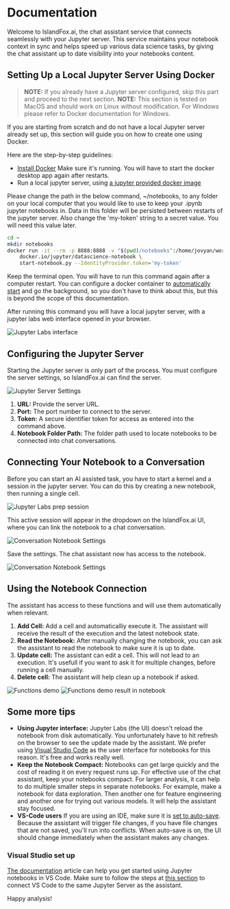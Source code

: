 # Documentation

Welcome to IslandFox.ai, the chat assistant service that connects seamlessly with your Jupyter server. This service maintains your notebook context in sync and helps speed up various data science tasks, by giving the chat assistant up to date visibility into your notebooks content.

## Setting Up a Local Jupyter Server Using Docker

> **NOTE:** If you already have a Jupyter server configured, skip this part and proceed to the next section.
> **NOTE:** This section is tested on MacOS and should work on Linux without modification. For Windows please refer to Docker documentation for Windows.

If you are starting from scratch and do not have a local Jupyter server already set up, this section will guide you on how to create one using Docker.

Here are the step-by-step guidelines:

- [Install Docker](https://www.docker.com/products/docker-desktop/)
  Make sure it's running. You will have to start the docker desktop app again after restarts.
- Run a local jupyter server, using [a jupyter provided docker image](https://hub.docker.com/r/jupyter/datascience-notebook)

Please change the path in the below command, ~/notebooks, to any folder on your local computer that you would like to use to keep your .ipynb jupyter notebooks in. Data in this folder will be persisted between restarts of the jupyter server.
Also change the 'my-token' string to a secret value. You will need this value later.

```bash
cd ~
mkdir notebooks
docker run -it --rm -p 8888:8888 -v "$(pwd)/notebooks":/home/jovyan/work \
    docker.io/jupyter/datascience-notebook \
    start-notebook.py --IdentityProvider.token='my-token'
```

Keep the terminal open. You will have to run this command again after a computer restart. You can configure a docker container to [automatically start](https://docs.docker.com/config/containers/start-containers-automatically/) and go the background, so you don't have to think about this, but this is beyond the scope of this documentation.

After running this command you will have a local jupyter server, with a jupyter labs web interface opened in your browser.

![Jupyter Labs interface](/assets/img/docs/jupyter_labs.png)

## Configuring the Jupyter Server

Starting the Jupyter server is only part of the process. You must configure the server settings, so IslandFox.ai can find the server.

![Jupyter Server Settings](/assets/img/docs/jupyter_server_settings.png)

1. **URL:** Provide the server URL.
2. **Port:** The port number to connect to the server.
3. **Token:** A secure identifier token for access as entered into the command above.
4. **Notebook Folder Path:** The folder path used to locate notebooks to be connected into chat conversations.

## Connecting Your Notebook to a Conversation

Before you can start an AI assisted task, you have to start a kernel and a session in the jupyter server. You can do this by creating a new notebook, then running a single cell.

![Jupyter Labs prep session](/assets/img/docs/prep_session.png)

This active session will appear in the dropdown on the IslandFox.ai UI, where you can link the notebook to a chat conversation.

![Conversation Notebook Settings](/assets/img/docs/connect_dropdown.png)

Save the settings. The chat assistant now has access to the notebook.

![Conversation Notebook Settings](/assets/img/docs/connected_chat.png)

## Using the Notebook Connection

The assistant has access to these functions and will use them automatically when relevant.

1. **Add Cell:** Add a cell and automaticalliy execute it. The assistant will receive the result of the execution and the latest notebook state.
2. **Read the Notebook:** After manually changing the notebook, you can ask the assistant to read the notebook to make sure it is up to date.
3. **Update cell:** The assistant can edit a cell. This will not lead to an execution. It's usefull if you want to ask it for multiple changes, before running a cell manually.
4. **Delete cell:** The assistant will help clean up a notebook if asked.

![Functions demo](/assets/img/docs/functions_demo.png)
![Functions demo result in notebook](/assets/img/docs/functions_demo_result.png)

## Some more tips

- **Using Jupyter interface:** Jupyter Labs (the UI) doesn't reload the notebook from disk automatically. You unfortunately have to hit refresh on the browser to see the update made by the assistant. We prefer using [Visual Studio Code](https://code.visualstudio.com/) as the user interface for notebooks for this reason. It's free and works really well.
- **Keep the Notebook Compact:** Notebooks can get large quickly and the cost of reading it on every request runs up. For effective use of the chat assistant, keep your notebooks compact. For larger analysis, it can help to do multiple smaller steps in separate notebooks. For example, make a notebook for data exploration. Then another one for feature engineering and another one for trying out various models. It will help the assistant stay focused.
- **VS-Code users** If you are using an IDE, make sure it is [set to auto-save](https://code.visualstudio.com/docs/editor/codebasics#_save-auto-save). Because the assistant will trigger file changes, if you have file changes that are not saved, you'll run into conflicts. When auto-save is on, the UI should change immediately when the assistant makes any changes.

### Visual Studio set up

[The documentation](https://code.visualstudio.com/docs/datascience/jupyter-notebooks) article can help you get started using Jupyter notebooks in VS Code. Make sure to follow the steps at [this section](https://code.visualstudio.com/docs/datascience/jupyter-notebooks#_connect-to-a-remote-jupyter-server) to connect VS Code to the same Jupyter Server as the assistant.

Happy analysis!
